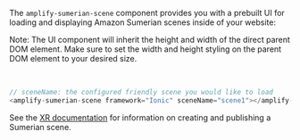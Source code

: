 The `amplify-sumerian-scene` component provides you with a prebuilt UI for loading and displaying Amazon Sumerian scenes inside of your website:

<Callout>

Note: The UI component will inherit the height and width of the direct parent DOM element. Make sure to set the width and height styling on the parent DOM element to your desired size.

</Callout>
</br>


```javascript
// sceneName: the configured friendly scene you would like to load
<amplify-sumerian-scene framework="Ionic" sceneName="scene1"></amplify-sumerian-scene>
```


See the [XR documentation](/lib/xr/getting-started) for information on creating and publishing a Sumerian scene.